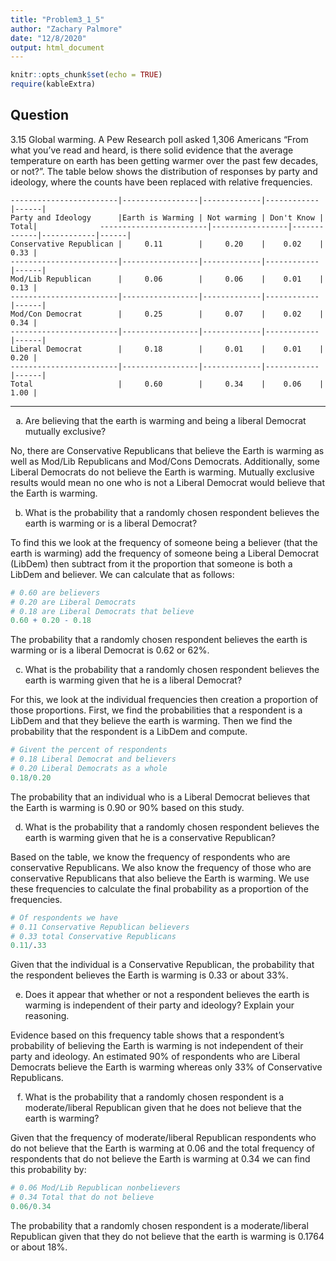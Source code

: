 ```yaml
---
title: "Problem3_1_5"
author: "Zachary Palmore"
date: "12/8/2020"
output: html_document
---
```


```r
knitr::opts_chunk$set(echo = TRUE)
require(kableExtra)
```

## Question

3.15 Global warming. A Pew Research poll asked 1,306 Americans “From what you’ve read and heard,
is there solid evidence that the average temperature on earth has been getting warmer over the past few
decades, or not?”. The table below shows the distribution of responses by party and ideology, where the
counts have been replaced with relative frequencies.

\begin{table}
  \centering
  \begin{tabular}{c|c|c|c|c|}
    \cline{1-5}
    & \multicolumn{2}{|c}{Response} \\
    \hline 
    \multicolumn{1}{|c|}{Party/Ideology} & Earth is Warming & Not Warming & Don't Know & Total \\
    \hline
    \multicolumn{1}{|r|}{Conservative Republican} & 0.11 & 0.20 & 0.02 & 0.33 \\
    \multicolumn{1}{|r|}{Mod/Lib Republican} & 0.06 & 0.06 & 0.01 & 0.13 \\
    \multicolumn{1}{|r|}{Mod/Con Democrat} & 0.25 & 0.07  & 0.02 & 0.34 \\
    \multicolumn{1}{|r|}{Liberal Democrat} & 0.18 & 0.01 & 0.01 & 0.20 \\
    \hline
    \multicolumn{1}{|r|}{Total} & 0.60 & 0.34 & 0.06 & 1.00 \\
    \hline 
  \end{tabular}
  \caption{4th Edition OpenIntro Statistics; Diez, Rundel, Barr}\label{tlc}
\end{table}


    ------------------------|-----------------|-------------|------------|------|
    Party and Ideology      |Earth is Warming | Not warming | Don't Know | Total|              ------------------------|-----------------|-------------|------------|------|
    Conservative Republican |     0.11        |     0.20    |    0.02    | 0.33 |
    ------------------------|-----------------|-------------|------------|------|
    Mod/Lib Republican      |     0.06        |     0.06    |    0.01    | 0.13 |
    ------------------------|-----------------|-------------|------------|------|
    Mod/Con Democrat        |     0.25        |     0.07    |    0.02    | 0.34 |
    ------------------------|-----------------|-------------|------------|------|
    Liberal Democrat        |     0.18        |     0.01    |    0.01    | 0.20 | 
    ------------------------|-----------------|-------------|------------|------|
    Total                   |     0.60        |     0.34    |    0.06    | 1.00 | 

___

\clearpage

(a) Are believing that the earth is warming and being a liberal Democrat mutually exclusive?

No, there are Conservative Republicans that believe the Earth is warming as well as Mod/Lib Republicans and Mod/Cons Democrats. Additionally, some Liberal Democrats do not believe the Earth is warming. Mutually exclusive results would mean no one who is not a Liberal Democrat would believe that the Earth is warming.  

(b) What is the probability that a randomly chosen respondent believes the earth is warming or is a liberal
Democrat?

To find this we look at the frequency of someone being a believer (that the earth is warming) add the frequency of someone being a Liberal Democrat (LibDem) then subtract from it the proportion that someone is both a LibDem and believer. We can calculate that as follows:


```r
# 0.60 are believers
# 0.20 are Liberal Democrats
# 0.18 are Liberal Democrats that believe
0.60 + 0.20 - 0.18
```

The probability that a randomly chosen respondent believes the earth is warming or is a liberal
Democrat is 0.62 or 62%. 

(c) What is the probability that a randomly chosen respondent believes the earth is warming given that he
is a liberal Democrat?


For this, we look at the individual frequencies then creation a proportion of those proportions. First, we find the probabilities that a respondent is a LibDem and that they believe the earth is warming. Then we find the probability that the respondent is a LibDem and compute. 

```r
# Givent the percent of respondents
# 0.18 Liberal Democrat and believers
# 0.20 Liberal Democrats as a whole
0.18/0.20
```

The probability that an individual who is a Liberal Democrat believes that the Earth is warming is 0.90 or 90% based on this study. 

(d) What is the probability that a randomly chosen respondent believes the earth is warming given that he
is a conservative Republican?


Based on the table, we know the frequency of respondents who are conservative Republicans. We also know the frequency of those who are conservative Republicans that also believe the Earth is warming. We use these frequencies to calculate the final probability as a proportion of the frequencies. 

```r
# Of respondents we have
# 0.11 Conservative Republican believers
# 0.33 total Conservative Republicans
0.11/.33
```

Given that the individual is a Conservative Republican, the probability that the respondent believes the Earth is warming is 0.33 or about 33%.  

(e) Does it appear that whether or not a respondent believes the earth is warming is independent of their
party and ideology? Explain your reasoning.


Evidence based on this frequency table shows that a respondent's probability of believing the Earth is warming is not independent of their party and ideology. An estimated 90% of respondents who are Liberal Democrats believe the Earth is warming whereas only 33% of Conservative Republicans.  


(f) What is the probability that a randomly chosen respondent is a moderate/liberal Republican given that
he does not believe that the earth is warming?

Given that the frequency of moderate/liberal Republican respondents who do not believe that the Earth is warming at 0.06 and the total frequency of respondents that do not believe the Earth is warming at 0.34 we can find this probability by:

```r
# 0.06 Mod/Lib Republican nonbelievers
# 0.34 Total that do not believe 
0.06/0.34
```


The probability that a randomly chosen respondent is a moderate/liberal Republican given that
they do not believe that the earth is warming is 0.1764 or about 18%. 


